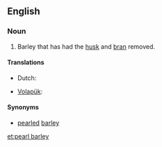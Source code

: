 ==English==

===Noun===
{{en-noun|sg=[[pearl]] [[barley]]|-}}
# Barley that has had the [[husk]] and [[bran]] removed.

====Translations====
{{trans-top}}
* Dutch: {{t+|nl|gort|m}}
{{trans-mid}}
* [[Volapük]]: {{t|vo|pärlatahod}}
{{trans-bottom}}
====Synonyms====
*[[pearled]] [[barley]]

[[et:pearl barley]]